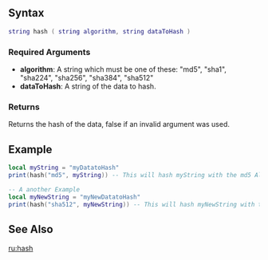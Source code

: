 
{{Server client function}}
{{New feature/item|3.0141|1.4.1|6791|
This function returns a hash of the specified string in the specified algorithm.
}}

==Syntax==
<syntaxhighlight lang="lua">
string hash ( string algorithm, string dataToHash )
</syntaxhighlight>

===Required Arguments===
*'''algorithm''': A string which must be one of these: "md5", "sha1", "sha224", "sha256", "sha384", "sha512"
*'''dataToHash''': A string of the data to hash.

===Returns===
Returns the hash of the data, false if an invalid argument was used.
==Example==
<syntaxhighlight lang="lua">
local myString = "myDatatoHash"
print(hash("md5", myString)) -- This will hash myString with the md5 Algorithm (it's equal to md5()) -> output: 0EF1E2203BD78182911B77EB6B9CC3DE

-- A another Example
local myNewString = "myNewDatatoHash"
print(hash("sha512", myNewString)) -- This will hash myNewString with the sha512 Algorithm -> output: 64A5678DC83EDCD8991E8CF0D69764663C0F933870BB89465F77B6C23D2A2B2400305A36D77404EE647D0D7B9D56CF7937B235BBD3885D08DCC62C81FB6D8429
</syntaxhighlight>

==See Also==
{{Utility functions}}
[[/ru:hash.md|ru:hash]]